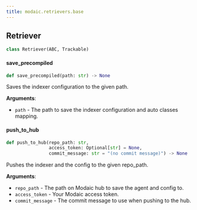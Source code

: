 ```yaml
---
title: modaic.retrievers.base
---
```


## Retriever

```python
class Retriever(ABC, Trackable)
```

#### save\_precompiled

```python
def save_precompiled(path: str) -> None
```

Saves the indexer configuration to the given path.

**Arguments**:

- `path` - The path to save the indexer configuration and auto classes mapping.

#### push\_to\_hub

```python
def push_to_hub(repo_path: str,
                access_token: Optional[str] = None,
                commit_message: str = "(no commit message)") -> None
```

Pushes the indexer and the config to the given repo_path.

**Arguments**:

- `repo_path` - The path on Modaic hub to save the agent and config to.
- `access_token` - Your Modaic access token.
- `commit_message` - The commit message to use when pushing to the hub.

